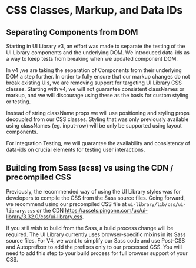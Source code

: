 # CSS Classes, Markup, and Data IDs

## Separating Components from DOM

Starting in UI Library v3, an effort was made to separate the testing of the UI Library components and the underlying DOM. We introduced data-ids as a way to keep tests from breaking when we updated component DOM.

In v4 ,we are taking the separation of Components from their underlying DOM a step further. In order to fully ensure that our markup changes do not break existing UIs, we are removing support for targeting UI Library CSS classes. Starting with v4, we will not guarantee consistent classNames or markup, and we will discourage using these as the basis for custom styling or testing.

Instead of string className props we will use positioning and styling props decoupled from our CSS classes. Styling that was only previously available using classNames (eg. input-row) will be only be supported using layout components.

For Integration Testing, we will guarantee the availability and consistency of data-ids on crucial elements for testing user interactions.



## Building from Sass (scss) vs using the CDN / precompiled CSS

Previously, the recommended way of using the UI Library styles was for developers to compile the CSS from the Sass source files. Going forward, we recommend using our precompiled CSS file at `ui-library/lib/css/ui-library.css` or the CDN https://assets.pingone.com/ux/ui-library/3.32.0/css/ui-library.css.

If you still wish to build from the Sass, a build process change will be required. The UI Library currently uses browser-specific mixins in its Sass source files. For V4, we want to simplify our Sass code and use Post-CSS and Autoprefixer to add the prefixes only to our processed CSS. You will need to add this step to your build process for full browser support of your CSS.
